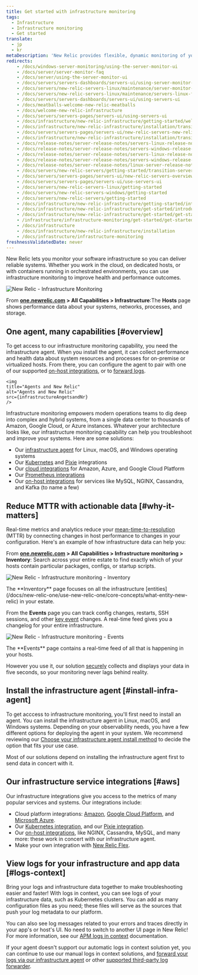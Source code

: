 ```yaml
---
title: Get started with infrastructure monitoring
tags:
  - Infrastructure
  - Infrastructure monitoring
  - Get started
translate:
  - jp
  - kr
metaDescription: 'New Relic provides flexible, dynamic monitoring of your entire infrastructure. Learn about features, installation, and use cases.'
redirects:
    - /docs/windows-server-monitoring/using-the-server-monitor-ui
    - /docs/server/server-monitor-faq
    - /docs/server/using-the-server-monitor-ui
    - /docs/servers/servers-dashboards/servers-ui/using-server-monitor-ui
    - /docs/servers/new-relic-servers-linux/maintenance/server-monitor-faq
    - /docs/servers/new-relic-servers-linux/maintenance/servers-linux-faq
    - /docs/servers/servers-dashboards/servers-ui/using-servers-ui
    - /docs/meatballs-welcome-new-relic-meatballs
    - /docs/welcome-new-relic-infrastructure
    - /docs/servers/servers-pages/servers-ui/using-servers-ui
    - /docs/infrastructure/new-relic-infrastructure/getting-started/welcome-new-relic-infrastructure
    - /docs/infrastructure/new-relic-infrastructure/installation/transition-servers-new-relic-infrastructure-0
    - /docs/servers/servers-pages/servers-ui/new-relic-servers-new-relic-infrastructure
    - /docs/infrastructure/new-relic-infrastructure/installation/transition-servers-new-relic-infrastructure
    - /docs/release-notes/server-release-notes/servers-linux-release-notes
    - /docs/release-notes/server-release-notes/servers-windows-release-notes
    - /docs/release-notes/server-release-notes/servers-linux-release-notes/feed
    - /docs/release-notes/server-release-notes/servers-windows-release-notes/feed
    - /docs/release-notes/server-release-notes/linux-server-release-notes/linux-server-120257
    - /docs/servers/new-relic-servers/getting-started/transition-servers-new-relic-infrastructure
    - /docs/servers/servers-pages/servers-ui/new-relic-servers-overview-ui-page
    - /docs/servers/servers-pages/servers-ui/use-servers-ui
    - /docs/servers/new-relic-servers-linux/getting-started
    - /docs/servers/new-relic-servers-windows/getting-started
    - /docs/servers/new-relic-servers/getting-started
    - /docs/infrastructure/new-relic-infrastructure/getting-started/introduction-new-relic-infrastructure
    - /docs/infrastructure/new-relic-infrastructure/get-started/introduction-new-relic-infrastructure
    - /docs/infrastructure/new-relic-infrastructure/get-started/get-started-infrastructure-monitoring
    - /infrastructure/infrastructure-monitoring/get-started/get-started-infrastructure-monitoring
    - /docs/infrastructure
    - /docs/infrastructure/new-relic-infrastructure/installation
    - /docs/infrastructure/infrastructure-monitoring
freshnessValidatedDate: never
---
```







New Relic lets you monitor your software infrastructure so you can deliver reliable systems. Whether you work in the cloud, on dedicated hosts, or with containers running in orchestrated environments, you can use infrastructure monitoring to improve health and performance outcomes.

<img
    title="New Relic - Infrastructure Monitoring"
    alt="New Relic - Infrastructure Monitoring"
    src={infrastructureOverviewUI}
/>
    <figcaption>
    From <DoNotTranslate>**[one.newrelic.com](https://one.newrelic.com) > All Capabilities > Infrastructure**</DoNotTranslate>:The <DoNotTranslate>**Hosts**</DoNotTranslate> page shows performance data about your systems, networks, processes, and storage.
    </figcaption>

## One agent, many capabilities [#overview]

To get access to our infrastructure monitoring capability, you need the infrastructure agent. When you install the agent, it can collect performance and health data about system resources and processes for on-premise or virtualized hosts. From there, you can configure the agent to pair with one of our supported [on-host integrations](/docs/integrations/host-integrations/getting-started/introduction-host-integrations), or to [forward logs](/docs/logs/enable-log-monitoring-new-relic/enable-log-monitoring-new-relic/forward-your-logs-using-infrastructure-agent).

    <img
    title="Agents and New Relic"
    alt="Agents and New Relic"
    src={infrastructureAngetsandNr}
    />

Infrastructure monitoring empowers modern operations teams to dig deep into complex and hybrid systems, from a single data center to thousands of Amazon, Google Cloud, or Azure instances. Whatever your architecture looks like, our infrastructure monitoring capability can help you troubleshoot and improve your systems. Here are some solutions:

* Our [infrastructure agent](/docs/infrastructure/install-infrastructure-agent/get-started/install-infrastructure-agent) for Linux, macOS, and Windows operating systems
* Our [Kubernetes](/docs/kubernetes-pixie/kubernetes-integration/installation/kubernetes-integration-install-configure) and [Pixie](/docs/kubernetes-pixie/auto-telemetry-pixie/get-started-auto-telemetry-pixie) integrations
* Our [cloud integrations](/docs/infrastructure/infrastructure-integrations/get-started/introduction-infrastructure-integrations/#cloud-integrations) for Amazon, Azure, and Google Cloud Platform
* Our [Prometheus integrations](/docs/infrastructure/prometheus-integrations/get-started/send-prometheus-metric-data-new-relic)
* Our [on-host integrations](/docs/infrastructure/infrastructure-integrations/get-started/introduction-infrastructure-integrations/#on-host-integrations) for services like MySQL, NGINX, Cassandra, and Kafka (to name a few) 

## Reduce MTTR with actionable data [#why-it-matters]

Real-time metrics and analytics reduce your [mean-time-to-resolution](https://newrelic.com/devops/how-to-reduce-mttr) (MTTR) by connecting changes in host performance to changes in your configuration. Here's an example of how infrastructure data can help you:

From <DoNotTranslate>**[one.newrelic.com](https://one.newrelic.com) > All Capabilities > Infrastructure monitoring > Inventory**</DoNotTranslate>: Search across your entire estate to find exactly which of your hosts contain particular packages, configs, or startup scripts.

<img
  title="New Relic - Infrastructure monitoring - Inventory"
  alt="New Relic - Infrastructure monitoring - Inventory"
  src={infrastructureInventory}
/>

<figcaption>
  The <DoNotTranslate>**Inventory**</DoNotTranslate> page focuses on all the infrastructure [entities](/docs/new-relic-one/use-new-relic-one/core-concepts/what-entity-new-relic) in your estate.
</figcaption>

From the <DoNotTranslate>**Events**</DoNotTranslate> page you can track config changes, restarts, SSH sessions, and other [key event](/docs/infrastructure-events-page#types) changes. A real-time feed gives you a changelog for your entire infrastructure.

<img
  title="New Relic - Infrastructure monitoring - Events"
  alt="New Relic - Infrastructure monitoring - Events"
  src={infrastructureEvents}
/>
<figcaption>
  The <DoNotTranslate>**Events**</DoNotTranslate> page contains a real-time feed of all that is happening in your hosts.
</figcaption>

However you use it, our solution [securely](/docs/infrastructure/new-relic-infrastructure/getting-started/infrastructure-security) collects and displays your data in five seconds, so your monitoring never lags behind reality.

## Install the infrastructure agent [#install-infra-agent]

To get acccess to infrastructure monitoring, you'll first need to install an agent. You can install the infrastructure agent in Linux, macOS, and Windows systems. Depending on your observability needs, you have a few different options for deploying the agent in your system. We recommend reviewing our [Choose your infrastructure agent install method](/docs/infrastructure/infrastructure-monitoring/get-started/choose-infra-install-method) to decide the option that fits your use case. 

Most of our solutions depend on installing the infrastructure agent first to send data in concert with it.

## Our infrastructure service integrations [#aws]

Our infrastructure integrations give you access to the metrics of many popular services and systems. Our integrations include:

* Cloud platform integrations: [Amazon](/docs/infrastructure/amazon-integrations/aws-integrations-list), [Google Cloud Platform](/docs/integrations/google-cloud-platform-integrations), and [Microsoft Azure](/docs/infrastructure/microsoft-azure-integrations/azure-integrations-list).
* Our [Kubernetes integration](/docs/kubernetes-pixie/kubernetes-integration/installation/kubernetes-integration-install-configure), and our [Pixie integration](/docs/kubernetes-pixie/auto-telemetry-pixie/get-started-auto-telemetry-pixie).
* Our [on-host integrations](/docs/infrastructure/host-integrations/host-integrations-list), like NGINX, Cassandra, MySQL, and many more: these work in concert with our infrastructure agent.
* Make your own integration with [New Relic Flex](/docs/introduction-new-relics-flex-integration).

## View logs for your infrastructure and app data [#logs-context]

Bring your logs and infrastructure data together to make troubleshooting easier and faster! With logs in context, you can see logs of your infrastructure data, such as Kubernetes clusters. You can add as many configuration files as you need; these files will serve as the sources that push your log metadata to our platform.

You can also see log messages related to your errors and traces directly in your app's or host's UI. No need to switch to another UI page in New Relic! For more information, see our [APM logs in context](/docs/apm/new-relic-apm/getting-started/get-started-logs-context) documentation.

If your <InlinePopover type="apm" /> agent doesn't support our automatic logs in context solution yet, you can continue to use our manual logs in context solutions, and [forward your logs via our infrastructure agent](/docs/logs/forward-logs/forward-your-logs-using-infrastructure-agent/) or other [supported third-party log forwarder](/docs/logs/forward-logs/enable-log-management-new-relic).
